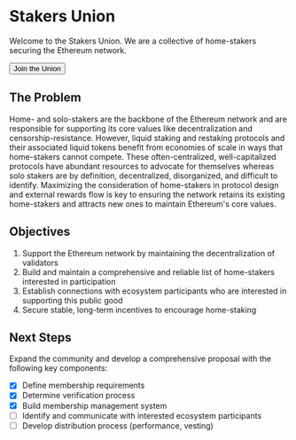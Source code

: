 
# Stakers Union

Welcome to the Stakers Union. We are a collective of home-stakers securing the Ethereum network.

<div className={'mt-4'}>
  <Link
    href={'https://stakersunion.com/apply'}
    target={'_blank'}
  >
    <Button>Join the Union</Button>
  </Link>
</div>

## The Problem

Home- and solo-stakers are the backbone of the Ethereum network and are responsible for supporting its core values like decentralization and censorship-resistance. However, liquid staking and restaking protocols and their associated liquid tokens benefit from economies of scale in ways that home-stakers cannot compete. These often-centralized, well-capitalized protocols have abundant resources to advocate for themselves whereas solo stakers are by definition, decentralized, disorganized, and difficult to identify. Maximizing the consideration of home-stakers in protocol design and external rewards flow is key to ensuring the network retains its existing home-stakers and attracts new ones to maintain Ethereum's core values.

## Objectives

1. Support the Ethereum network by maintaining the decentralization of validators
2. Build and maintain a comprehensive and reliable list of home-stakers interested in participation
3. Establish connections with ecosystem participants who are interested in supporting this public good
4. Secure stable, long-term incentives to encourage home-staking

## Next Steps

Expand the community and develop a comprehensive proposal with the following key components:

- [x] Define membership requirements
- [x] Determine verification process
- [x] Build membership management system
- [ ] Identify and communicate with interested ecosystem participants
- [ ] Develop distribution process (performance, vesting)
